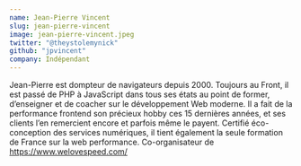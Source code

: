 ```yaml
---
name: Jean-Pierre Vincent
slug: jean-pierre-vincent
image: jean-pierre-vincent.jpeg
twitter: "@theystolemynick"
github: "jpvincent"
company: Indépendant
---
```


Jean-Pierre est dompteur de navigateurs depuis 2000. Toujours au Front, il est passé de PHP à JavaScript dans tous ses états au point de former, d’enseigner et de coacher sur le développement Web moderne. Il a fait de la performance frontend son précieux hobby ces 15 dernières années, et ses clients l’en remercient encore et parfois même le payent. Certifié éco-conception des services numériques, il tient également la seule formation de France sur la web performance.
Co-organisateur de https://www.welovespeed.com/
